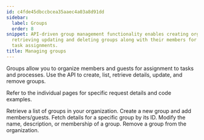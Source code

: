 ```yaml
---
id: c4fde45dbccbcea35aaec4a03a8d91dd
sidebar:
  label: Groups
  order: 8
snippet: API-driven group management functionality enables creating organizing listing
  retrieving updating and deleting groups along with their members for streamlined
  task assignments.
title: Managing groups
---
```


Groups allow you to organize members and guests for assignment to tasks and processes. Use the API to create, list, retrieve details, update, and remove groups.

Refer to the individual pages for specific request details and code examples.


<CardGrid>
<LinkTitleCard header="<b>List groups</b>" href="./list-groups/"> Retrieve a list of groups in your organization. </LinkTitleCard>
<LinkTitleCard header="<b>Create group</b>" href="./create-group/"> Create a new group and add members/guests. </LinkTitleCard>
<LinkTitleCard header="<b>Get group</b>" href="./get-group/"> Fetch details for a specific group by its ID. </LinkTitleCard>
<LinkTitleCard header="<b>Update group</b>" href="./update-group/"> Modify the name, description, or membership of a group. </LinkTitleCard>
<LinkTitleCard header="<b>Delete group</b>" href="./delete-group/"> Remove a group from the organization. </LinkTitleCard>
</CardGrid>